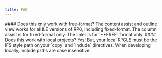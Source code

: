 ```yaml
---
title: FAQ 
---
```



<CardGrid stagger>
<Card icon="information">
#### Does this only work with free-format?
</Card><Card>
The content assist and outline view works for all ILE versions of RPG, including fixed-format. The column assist is for fixed-format only. The linter is for `**FREE` format only.
</Card><Card icon="information">
#### Does this work with local projects?
</Card><Card>
Yes! But, your local RPGLE must be the IFS style path on your `copy` and `include` directives. When developing locally, include paths are case insensitive.
</Card></CardGrid>